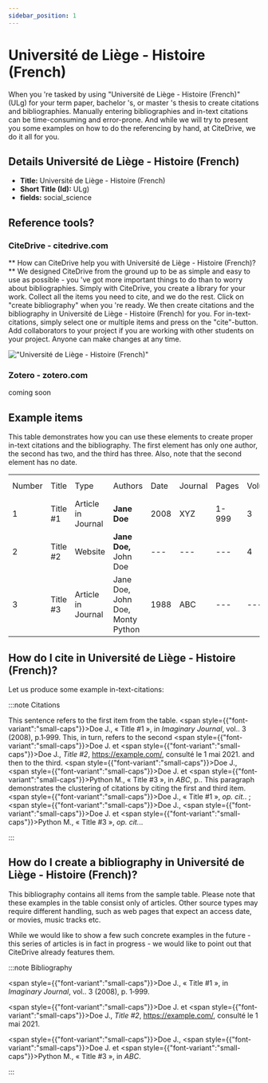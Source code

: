```yaml
---
sidebar_position: 1
---
```


# Université de Liège - Histoire (French)

When you 're tasked by using "Université de Liège - Histoire (French)" (ULg) for your term paper, bachelor 's, or master 's thesis to create citations and bibliographies.
Manually entering bibliographies and in-text citations can be time-consuming and error-prone. And while we will try to present you some examples on how to do the referencing by hand, at CiteDrive, we do it all for you.

## Details  Université de Liège - Histoire (French)
* **Title:** Université de Liège - Histoire (French)
* **Short Title (Id):** ULg)
* **fields:** social_science

## Reference tools?
### CiteDrive - citedrive.com
** How can CiteDrive help you with Université de Liège - Histoire (French)? **
We designed CiteDrive from the ground up to be as simple and easy to use as possible - you 've got more important things to do than to worry about bibliographies. Simply with CiteDrive, you create a library for your work. Collect all the items you need to cite, and we do the rest. Click on "create bibliography" when you 're ready. We then create citations and the bibliography in Université de Liège - Histoire (French) for you. For in-text-citations, simply select one or multiple items and press on the "cite"-button. Add collaborators to your project if you are working with other students on your project. Anyone can make changes at any time.


!["Université de Liège - Histoire (French)"](images/universite-de-liege--histoire-french.svg "Choose Université de Liège - Histoire (French) in the CiteDrive App")

### Zotero - zotero.com

coming soon

## Example items

This table demonstrates how you can use these elements to create proper in-text citations and the bibliography. The first element has only one author, the second has two, and the third has three. Also, note that the second element has no date.


<table>
  <tr>
   <td>Number
   </td>
   <td>Title
   </td>
   <td>Type
   </td>
   <td>Authors
   </td>
   <td>Date
   </td>
   <td>Journal
   </td>
   <td>Pages
   </td>
   <td>Volume
   </td>
   <td>Issue
   </td>
   <td>Access Date
   </td>
  </tr>
  <tr>
   <td>1
   </td>
   <td>Title #1
   </td>
   <td>Article in Journal
   </td>
   <td><strong>Jane Doe</strong>
   </td>
   <td>2008
   </td>
   <td>XYZ
   </td>
   <td>1-999
   </td>
   <td>3
   </td>
   <td>2
   </td>
   <td>--
   </td>
  </tr>
  <tr>
   <td>
2
   </td>
   <td>Title #2
   </td>
   <td>Website
   </td>
   <td><strong>Jane Doe, </strong>John Doe
   </td>
   <td>---
   </td>
   <td>---
   </td>
   <td>---
   </td>
   <td>4
   </td>
   <td>---
   </td>
   <td>2020-05-01
   </td>
  </tr>
  <tr>
   <td>3
   </td>
   <td>Title #3
   </td>
   <td>Article in Journal
   </td>
   <td>Jane Doe, John Doe, Monty Python
   </td>
   <td>1988
   </td>
   <td>ABC
   </td>
   <td>---
   </td>
   <td>---
   </td>
   <td>16
   </td>
   <td>---
   </td>
  </tr>
</table>



## How do I cite in  Université de Liège - Histoire (French)?

Let us produce some example in-text-citations:

:::note Citations


This sentence refers to the first item from the table. <span style={{"font-variant":"small-caps"}}>Doe</span> J., « Title #1 », in <i>Imaginary Journal</i>, vol.. 3 (2008), p.1‑999. This, in turn, refers to the second <span style={{"font-variant":"small-caps"}}>Doe</span> J. et <span style={{"font-variant":"small-caps"}}>Doe</span> J., <i>Title #2</i>, <u>https://example.com/</u>,  consulté le  1 mai 2021.
and then to the third.  <span style={{"font-variant":"small-caps"}}>Doe</span> J., <span style={{"font-variant":"small-caps"}}>Doe</span> J. et <span style={{"font-variant":"small-caps"}}>Python</span> M., « Title #3 », in <i>ABC</i>, p..
This paragraph demonstrates the clustering of citations by citing the first and third item. <span style={{"font-variant":"small-caps"}}>Doe</span> J., « Title #1 », <i>op. cit.</i>. ; <span style={{"font-variant":"small-caps"}}>Doe</span> J., <span style={{"font-variant":"small-caps"}}>Doe</span> J. et <span style={{"font-variant":"small-caps"}}>Python</span> M., « Title #3 », <i>op. cit.</i>..

:::

## How do I create a bibliography in Université de Liège - Histoire (French)?

This bibliography contains all items from the sample table. Please note that these examples in the table consist only of articles. Other source types may require different handling, such as web pages that expect an access date, or movies, music tracks etc.

While we would like to show a few such concrete examples in the future - this series of articles is in fact in progress - we would like to point out that CiteDrive already features them.

:::note Bibliography

<span style={{"font-variant":"small-caps"}}>Doe</span> J., « Title #1 », in <i>Imaginary Journal</i>, vol.. 3 (2008), p. 1‑999.

<span style={{"font-variant":"small-caps"}}>Doe</span> J. et <span style={{"font-variant":"small-caps"}}>Doe</span> J., <i>Title #2</i>, <u>https://example.com/</u>,  consulté le  1 mai 2021.

<span style={{"font-variant":"small-caps"}}>Doe</span> J., <span style={{"font-variant":"small-caps"}}>Doe</span> J. et <span style={{"font-variant":"small-caps"}}>Python</span> M., « Title #3 », in <i>ABC</i>.



:::


        